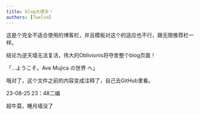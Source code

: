 ```yaml
---
title: blog大便天！
authors: [Twelve】
---
```


这是个完全不适合使用的博客栏，并且模板对这个的适应也不行，跟无限推荐栏一样。

结论为逆天墙无法复活，伟大的Oblivionis将夺舍整个blog页面！

「…ようこそ。Ave Mujica の世界 へ」

哦对了，这个文件之前的内容变成注释了，自己去GitHub里看。

<!--

---
title: 碎碎念
authors: [Twelve]
---

墙上非常冷清，或者也许是您根本没动过这里。

而且本墙的便捷度该说是远不如[睡月墙](http://sleepmoon.gscyjsq.top/index.php/)了吧，至少，呃，发帖什么的不用自己打开GitHub然后敲`.mdx`的源码……

倒不如说，建了个逆天的逆天墙，然后长时间逆天地只有一个自己的帖子，不就相当于逆天地把自己变成了逆天典范了吗（bushi

总之算是属于给这个没人看的墙活跃活跃气氛（什）

呃

总之

希腊奶

![人生得有态度 态度得靠人来活~](https://s1.ax1x.com/2023/08/24/pPYLjv6.jpg)

-->
23-08-25 23：48二编

超牛莫，睡月墙没了
